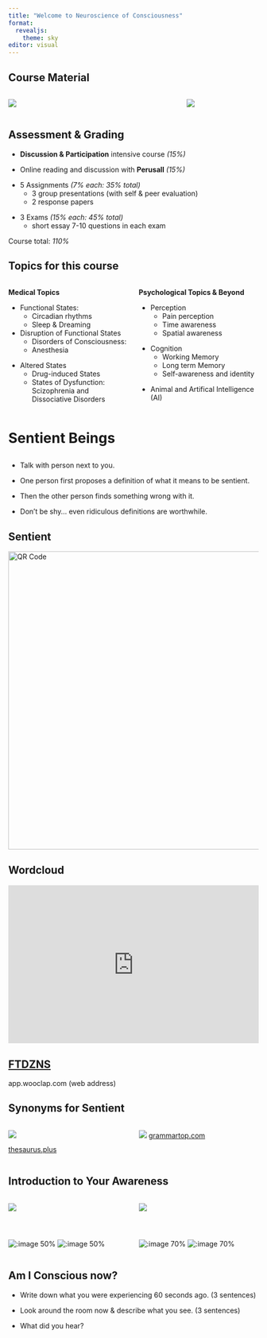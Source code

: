 ```yaml
---
title: "Welcome to Neuroscience of Consciousness"
format:
  revealjs: 
    theme: sky
editor: visual
---
```


## Course Material

::: columns
::: {.column width="70%"}
![](perusal_harley.png)
:::

::: {.column width="30%"}
![](nunez.jpg)
:::
:::

## Assessment & Grading

::: incremental
-   **Discussion & Participation** intensive course *(15%)*
:::

::: incremental
-   Online reading and discussion with **Perusall** *(15%)*
:::

::: incremental
-   5 Assignments *(7% each: 35% total)*
    -   3 group presentations (with self & peer evaluation)
    -   2 response papers
:::

::: incremental
-   3 Exams *(15% each: 45% total)*
    -   short essay 7-10 questions in each exam
:::

Course total: *110%*

## Topics for this course {.smaller}

::: columns
::: {.column width="50%"}
**Medical Topics**

::: incremental
-   Functional States:
    -   Circadian rhythms
    -   Sleep & Dreaming
-   Disruption of Functional States
    -   Disorders of Consciousness:
    -   Anesthesia
:::

::: incremental
-   Altered States
    -   Drug-induced States
    -   States of Dysfunction: Scizophrenia and Dissociative Disorders
:::
:::

::: {.column width="50%"}
**Psychological Topics & Beyond**

::: incremental
-   Perception
    -   Pain perception
    -   Time awareness
    -   Spatial awareness
:::

::: incremental
-   Cognition
    -   Working Memory
    -   Long term Memory
    -   Self-awareness and identity
:::

::: incremental
-   Animal and Artifical Intelligence (AI)
:::
:::
:::

# Sentient Beings

## 

::: incremental
-   Talk with person next to you.
:::

::: incremental
-   One person first proposes a definition of what it means to be sentient.
:::

::: incremental
-   Then the other person finds something wrong with it.
:::

::: incremental
-   Don't be shy... even ridiculous definitions are worthwhile.
:::

## 

::: {#sentient-poll}
::: panel-tabset
## Sentient

[![QR Code](mentimeter_qr_code.png){fig-align="center" width="600"}](https://www.mentimeter.com/app/qrcode/aHR0cHM6Ly93d3cubWVudGkuY29tL2JsYmlnbzl4c2M3dA==)

## Wordcloud

::: {#fig-wc}
<div style='position: relative; padding-bottom: 56.25%; padding-top: 35px; height: 0; overflow: hidden;'><iframe sandbox='allow-scripts allow-same-origin allow-presentation' allowfullscreen='true' allowtransparency='true' frameborder='0' height='315' src='https://www.mentimeter.com/app/presentation/blfh3f2gg7jwvnu3g2k2gr2d4fxh7afz/embed' style='position: absolute; top: 0; left: 0; width: 100%; height: 100%;' width='420'></iframe></div>
:::



:::
:::


::: {background-opacity="0.1"  background-iframe="https://app.wooclap.com/FTDZNS?from=event-page" style="text-align: left; margin-top: 1em"}
## [FTDZNS ](https://app.wooclap.com/FTDZNS?from=event-page){preview-link="true" style="text-align: center"}

app.wooclap.com (web address)
:::


## Synonyms for Sentient

::: columns
::: {.column width="50%"}
![](sentient.png)

[thesaurus.plus](https://thesaurus.plus/img/synonyms/279/sentient.png)
:::

::: {.column width="50%"}
![](sentient_gt.png) [grammartop.com](https://grammartop.com/sentient-synonyms/)
:::
:::

## Introduction to Your Awareness

::: columns
::: {.column width="50%"}
![](Kaninchen_und_Ente.png)
:::

::: {.column width="50%"}
![](cade-face.png)
:::
:::

## 

::: columns
::: {.column width="50%"}
![:image 50%](facefacevase.jpg) ![:image 50%](facefacevaseman.jpg)
:::

::: {.column width="50%"}
![:image 70%](vasefacechild.jpg) ![:image 70%](vaceface.jpg)
:::
:::

## Am I Conscious now?

::: incremental
-   Write down what you were experiencing 60 seconds ago. (3 sentences)
:::

::: incremental
-   Look around the room now & describe what you see. (3 sentences)
:::

::: incremental
-   What did you hear?
:::
